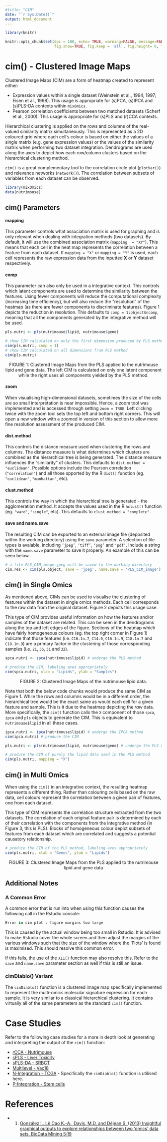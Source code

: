 ```yaml
---
#title: "CIM"
date: "`r Sys.Date()`"
output: html_document
---
```

```r
library(knitr)

knitr::opts_chunk$set(dpi = 100, echo= TRUE, warning=FALSE, message=FALSE, #dev = 'jpeg', 
                      fig.show=TRUE, fig.keep = 'all', fig.height= 6, fig.width=6)
```

# **cim()** - Clustered Image Maps
Clustered Image Maps (CIM) are a form of heatmap created to represent either:

* Expression values within a single dataset (Weinstein et al., 1994, 1997; Eisen et al., 1998). This usage is appropriate for (s)PCA, (s)IPCA and (s)PLS-DA contexts within `mixOmics`.
* Pearson correlation coefficients between two matched datasets (Scherf et al., 2000). This usage is appropriate for (s)PLS and (r)CCA contexts. 

Hierarchical clustering is applied on the rows and columns of the real-valued similarity matrix simultaneously. This is represented as a 2D coloured grid where each cell's colour is based on either the values of a single matrix (e.g. gene expression values) or the values of the similarity matrix when performing two dataset integration. Dendrograms are used along the axes to depict how each row/column clusters based on the hierarchical clustering method. 

`cim()` is a great complementary tool to the correlation circle plot (`plotVar()`) and relevance networks (`network()`). The correlation between subsets of variables from each dataset can be observed. 

``` r
library(mixOmics)
data(nutrimouse)
```

## **cim()** Parameters

#### **mapping** 
This parameter controls what association matrix is used for graphing and is only relevant when dealing with integration methods (two datasets). By default, it will use the combined association matrix (`mapping  = "XY"`). This means that each cell in the heat map represents the correlation between a feature from each dataset. If `mapping = "X"` or `mapping = "Y"` is used, each cell represents the raw expression data from the inputted **X** or **Y** dataset respectively. 

#### **comp**
This parameter can also only be used in a integrative context. This controls which latent components are used to determine the similarity between the features. Using fewer components will reduce the computational complexity (increasing time efficiency), but will also reduce the "resolution" of the heatmap (as there are fewer components to discriminate features). Figure 1 depicts the reduction in resolution. This defaults to `comp = 1:object$ncomp`, meaning that all the components generated by the integrative method will be used.

``` r
pls.nutri <- pls(nutrimouse$lipid, nutrimouse$gene)
```

``` r
# show CIM calculated on only the first dimension produced by PLS method
cim(pls.nutri, comp = 1) 
# show CIM calculated on all dimensions from PLS method
cim(pls.nutri) 
```

<p style="text-align: center;">FIGURE 1:  Clustered Image Maps from the PLS applied to the nutrimouse lipid and gene data. The left CIM is calculated on only one latent component while the right uses all components yielded by the PLS method.</p>

#### **zoom**
When visualising high-dimensional datasets, sometimes the size of the cells are so small interpretation is near impossible. Hence, a zoom tool was implemented and is accessed through setting `zoom = TRUE`. Left clicking twice with the zoom tool sets the top left and bottom right corners. This will open a new window with a zoomed in version of this section to allow more fine resolution assessment of the produced CIM.  

#### **dist.method**
This controls the distance measure used when clustering the rows and columns. The distance measure is what determines which clusters are combined as the hierarchical tree is being generated. The distance measure influences the "similarity" of clusters. This defaults to `dist.method = "euclidean"`. Possible options include the Pearson correlation (`"correlation"`) and all those spported by the R `dist()` function (eg. `"euclidean"`, `"manhattan"`, etc).

#### **clust.method**
This controls the way in which the hierarchical tree is generated - the agglomeration method. It accepts the values used in the R `hclust()` function (eg. `"ward"`, `"single"`, etc). This defaults to `clust.method = "complete"`. 

#### **save** and **name.save** 
The resulting CIM can be exported to an external image file (deposited within the working directory) using the `save` parameter. A selection of file types is avaiable, including `‘jpeg’`, `‘tiff’`, `‘png’` and `‘pdf’`. Include a string with the `name.save` parameter to save it properly. An example of this can be seen below.

``` r
# a file PLS_CIM_image.jpeg will be saved to the working directory
cim.res <- cim(pls.object, save = 'jpeg', name.save = 'PLS_CIM_image')
```


## **cim()** in Single Omics

As mentioned above, CIMs can be used to visualise the clustering of features within the dataset in single omics methods. Each cell corresponds to the raw data from the original dataset. Figure 2 depicts this usage case.

This type of CIM provides useful information on how the features and/or samples of the dataset are related. This can be seen in the dendrograms along the top and left edges of the figure. Sections of the heatmap which have fairly homogeneous colours (eg. the top right corner in Figure 1) indicate that those features (i.e. `C16.1n.7`, `C14.0`, `C16.1n.9`, `C18.1n.7` and `C18.1n.9`) are a primary factor in the clustering of those corresponding samples (i.e. `21`, `36`, `31` and `32`).

``` r
spca.nutri <- spca(nutrimouse$lipid) # undergo the PLS method

# produce the CIM, labeling axes appropriately
cim(spca.nutri, xlab = "Lipids", ylab = "Samples") 
```

<p style="text-align: center;">FIGURE 2:  Clustered Image Maps of the nutrimouse lipid data.</p>

Note that both the below code chunks would produce the same CIM as Figure 1. While the rows and columns would be in a different order, the hierarchical tree would be the exact same as would each cell for a given feature and sample. This is it due to the heatmap depicting the *raw* data. More specifically, the `cim()` function calls the `X` component of those `spca`, `ipca` and `pls` objects to generate the CIM. This is equivalent to `nutrimouse$lipid` in all these cases. 

``` r
ipca.nutri <- ipca(nutrimouse$lipid) # undergo the IPCA method
cim(ipca.nutri) # produce the CIM
```

``` r
pls.nutri <- pls(nutrimouse$lipid, nutrimouse$gene) # undergo the PLS method

# produce the CIM of purely the lipid data used in the PLS method
cim(pls.nutri, mapping = "X") 
```

## **cim()** in Multi Omics

When using the `cim()` in an integrative context, the resulting heatmap represents a different thing. Rather than colouring cells based on the raw data, cell colours represent the correlation between a given pair of features, one from each dataset.

This type of CIM represents the correlation structure extracted from the two datasets. The correlation of each original feature pair is determined by each of their correlation with the components from the integrative method (in Figure 3, this is PLS). Blocks of homogeneous colour depict subsets of features from each dataset which are correlated and suggests a potential causatory relationship. 

``` r
# produce the CIM of the PLS method, labeling axes appropriately
cim(pls.nutri, xlab = "Genes", ylab = "Lipids") 
```

<p style="text-align: center;">FIGURE 3: Clustered Image Maps from the PLS applied to the nutrimouse lipid and gene data</p>

## Additional Notes

### A Common Error
A common error that is run into when using this function causes the following call in the Rstudio console:
``` r
Error in cim plot : figure margins too large
```
This is caused by the actual window being too small in Rstudio. It is advised to make Rstudio cover the whole screen and then adjust the margins of the various windows such that the size of the window where the 'Plots' is found is maximised. This should resolve this common error.

If this fails, the use of the `X11()` function may also resolve this. Refer to the `save` and `name.save` parameter section as well if this is still an issue.

### **cimDiablo()** Variant

The `cimDiablo()` function is a clustered image map specifically implemented to represent the multi-omics molecular signature expression for each sample. It is very similar to a classical hierarchical clustering. It contains virtually all of the same parameters as the standard `cim()` function. 

# Case Studies

Refer to the following case studies for a more in depth look at generating and interpreting the output of the `cim()` function:

- [rCCA - Nutrimouse](http://mixomics.org/rcca-nutrimouse/)
- [sPLS - Liver Toxicity](http://mixomics.org/case-studies/spls-liver-toxicity/)
- [sPLS-DA - SRBCT](http://mixomics.org/case-studies/splsda-srbct/)
- [Multilevel - Vac18](http://mixomics.org/case-studies/multilevel-vac18/)
- [N-Integration - TCGA](http://mixomics.org/mixdiablo/diablo-tcga-case-study/) - Specifically the `cimDiablo()` function is utilised here.
- [P-Integration - Stem cells](http://mixomics.org/mixmint/mint-stem-cells-case-study/)

# References

- 1. [González I., Lê Cao K.-A., Davis, M.D. and Déjean S. (2013) Insightful graphical outputs to explore relationships between two ‘omics’ data sets. BioData Mining 5:19](http://mixomics.org/wp-content/uploads/2012/03/Visualising_JDataMining.pdf)
